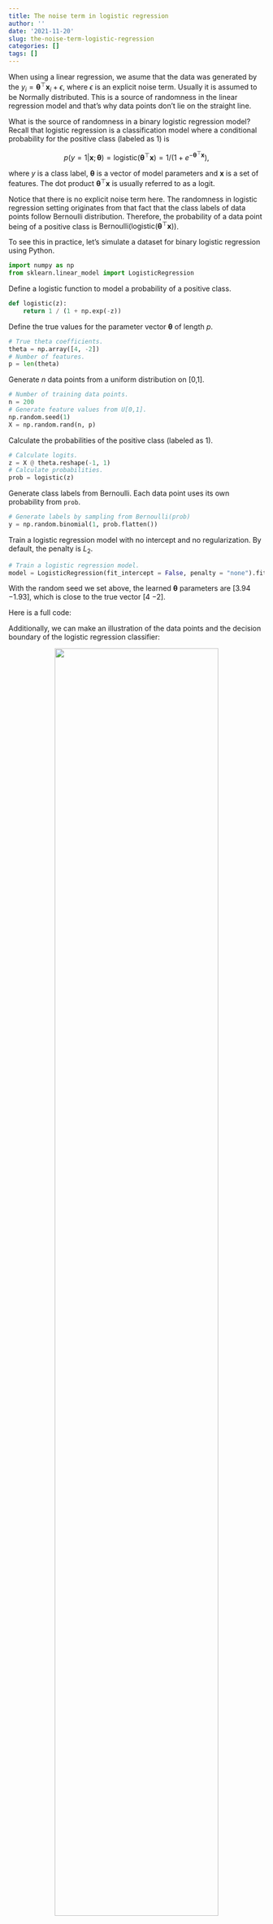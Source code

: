 ```yaml
---
title: The noise term in logistic regression
author: ''
date: '2021-11-20'
slug: the-noise-term-logistic-regression
categories: []
tags: []
---
```


When using a linear regression, we asume that the data was generated by the $y_i=\boldsymbol\theta^\top \mathbf{x}_i+\epsilon$, where $\epsilon$ is an explicit noise term. Usually it is assumed to be Normally distributed. This is a source of randomness in the linear regression model and that's why data points don't lie on the straight line.

What is the source of randomness in a binary logistic regression model? Recall that logistic regression is a classification model where a conditional probability for the positive class (labeled as $1$) is

$$p(y = 1 | \mathbf{x}; \boldsymbol\theta) = \text{logistic}(\boldsymbol\theta^\top\mathbf{x}) = 1 / (1 + e^{-\boldsymbol\theta^\top\mathbf{x}}),$$

where $y$ is a class label, $\boldsymbol\theta$ is a vector of model parameters and $\mathbf{x}$ is a set of features. The dot product $\boldsymbol\theta^\top\mathbf{x}$ is usually referred to as a logit.

Notice that there is no explicit noise term here. The randomness in logistic regression setting originates from that fact that the class labels of data points follow Bernoulli distribution. Therefore, the probability of a data point being of a positive class is $\text{Bernoulli(logistic}(\boldsymbol\theta^\top\mathbf{x})\text{)}$.

To see this in practice, let's simulate a dataset for binary logistic regression using Python.

```python
import numpy as np
from sklearn.linear_model import LogisticRegression
```

Define a logistic function to model a probability of a positive class.

```python
def logistic(z):
    return 1 / (1 + np.exp(-z))
```

Define the true values for the parameter vector $\boldsymbol\theta$ of length $p$.

```python
# True theta coefficients.
theta = np.array([4, -2])
# Number of features.
p = len(theta)
```

Generate $n$ data points from a uniform distribution on [0,1].

```python
# Number of training data points.
n = 200
# Generate feature values from U[0,1].
np.random.seed(1)
X = np.random.rand(n, p)
```

Calculate the probabilities of the positive class (labeled as $1$).

```python
# Calculate logits.
z = X @ theta.reshape(-1, 1)
# Calculate probabilities.
prob = logistic(z)
```

Generate class labels from Bernoulli. Each data point uses its own probability from `prob`.

```python
# Generate labels by sampling from Bernoulli(prob)
y = np.random.binomial(1, prob.flatten())
```

Train a logistic regression model with no intercept and no regularization. By default, the penalty is $L_2$.

```python
# Train a logistic regression model.
model = LogisticRegression(fit_intercept = False, penalty = "none").fit(X, y)
```

With the random seed we set above, the learned $\boldsymbol\theta$ parameters are $[3.94$ $-1.93]$, which is close to the true vector $[4$ $-2]$.

Here is a full code:

<script src="https://gist.github.com/dmitrijsk/69de066902d57bb4820bdc254313d1aa.js"></script>

Additionally, we can make an illustration of the data points and the decision boundary of the logistic regression classifier:

<center>
![](images/log-reg-decision-boundary.png){width=80%}
</center>

The decision boundary here was obtained by creating a grid of points and classifying them using the model obtained above. The full code for the plot is available [here](). Alternatively we could explicitly estimate the equation of the linear decision boundary. As an example, [this page](https://scipython.com/blog/plotting-the-decision-boundary-of-a-logistic-regression-model/) contains a nice explanation of how to do it. Just note that in our model we assumed that the intercept is zero.

<hr>

I would appreciate any comments or suggestions. Please leave them below, no login required if you check "I'd rather post as a guest".


